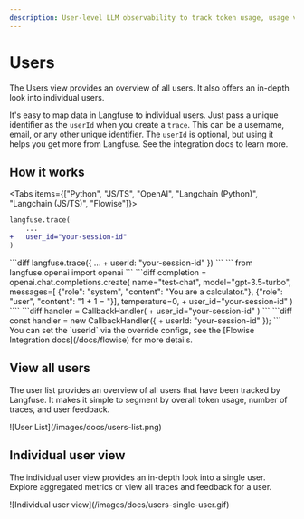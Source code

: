 ```yaml
---
description: User-level LLM observability to track token usage, usage volume and individual user feedback.
---
```


# Users

The Users view provides an overview of all users. It also offers an in-depth look into individual users.

It's easy to map data in Langfuse to individual users. Just pass a unique identifier as the `userId` when you create a `trace`. This can be a username, email, or any other unique identifier. The `userId` is optional, but using it helps you get more from Langfuse. See the integration docs to learn more.

## How it works

<Tabs items={["Python", "JS/TS", "OpenAI", "Langchain (Python)", "Langchain (JS/TS)", "Flowise"]}>
<Tab>
```diff
langfuse.trace(
    ...
+   user_id="your-session-id"
)
```

</Tab>
<Tab>
```diff
langfuse.trace({
    ...
+   userId: "your-session-id"
})
```

</Tab>
<Tab>
```
from langfuse.openai import openai
```
```diff
completion = openai.chat.completions.create(
    name="test-chat",
    model="gpt-3.5-turbo",
    messages=[
        {"role": "system", "content": "You are a calculator."},
        {"role": "user", "content": "1 + 1 = "}],
    temperature=0,
+   user_id="your-session-id"
)
````

</Tab>
<Tab>
```diff
handler = CallbackHandler(
+   user_id="your-session-id"
)
```

</Tab>
<Tab>
```diff
const handler = new CallbackHandler({
+   userId: "your-session-id"
});
```

</Tab>

<Tab>
You can set the `userId` via the override configs, see the [Flowise Integration docs](/docs/flowise) for more details.

</Tab>

</Tabs>

## View all users

The user list provides an overview of all users that have been tracked by Langfuse. It makes it simple to segment by overall token usage, number of traces, and user feedback.

<Frame>![User List](/images/docs/users-list.png)</Frame>

## Individual user view

The individual user view provides an in-depth look into a single user. Explore aggregated metrics or view all traces and feedback for a user.

<Frame>![Individual user view](/images/docs/users-single-user.gif)</Frame>
